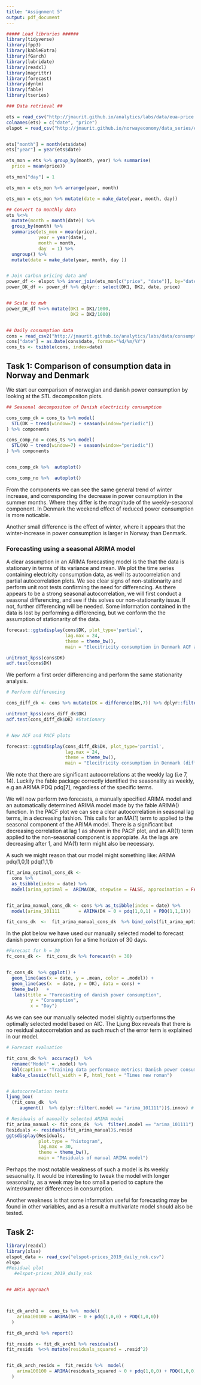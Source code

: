 ```yaml
---
title: "Assignment 5"
output: pdf_document
---
```

  
```r

##### Load libraries ######
library(tidyverse)
library(fpp3)
library(kableExtra)
library(fGarch)
library(lubridate)
library(readxl)
library(magrittr)
library(forecast)
library(dynlm)
library(fable)
library(tseries)

```



```r

### Data retrieval ##

ets = read_csv("http://jmaurit.github.io/analytics/labs/data/eua-price.csv") ## Carbon pricing data
colnames(ets) = c("date", "price")                                                # Change rownames
elspot = read_csv("http://jmaurit.github.io/norwayeconomy/data_series/elspot.csv") ##


ets["month"] = month(ets$date)
ets["year"] = year(ets$date)

ets_mon = ets %>% group_by(month, year) %>% summarise(
  price = mean(price))

ets_mon["day"] = 1

ets_mon = ets_mon %>% arrange(year, month)

ets_mon = ets_mon %>% mutate(date = make_date(year, month, day))

## Convert to monthly data
ets %<>% 
  mutate(month = month(date)) %>% 
  group_by(month) %>% 
  summarise(ets_mon = mean(price),
            year = year(date),
            month = month,
            day  = 1) %>%  
  ungroup() %>% 
  mutate(date = make_date(year, month, day ))


# Join carbon pricing data and 
power_df <- elspot %>% inner_join(ets_mon[c("price", "date")], by="date")
power_DK_df <- power_df %>% dplyr:: select(DK1, DK2, date, price)


## Scale to mwh
power_DK_df %<>% mutate(DK1 = DK1/1000,
                        DK2 = DK2/1000)


## Daily consumption data
cons = read_csv2("http://jmaurit.github.io/analytics/labs/data/consumption-per-country_2019_daily.csv")
cons["date"] = as.Date(cons$date, format="%d/%m/%Y")
cons_ts <- tsibble(cons, index=date)


```


## Task 1: Comparison of consumption data in Norway and Denmark


We start our comparison of norwegian and danish power consumption by looking at the STL decompositon plots.


```r
## Seasonal decompositon of Danish electricity consumption

cons_comp_dk = cons_ts %>% model(
  STL(DK ~ trend(window=7) + season(window="periodic"))
) %>% components 

cons_comp_no = cons_ts %>% model(
  STL(NO ~ trend(window=7) + season(window="periodic"))
) %>% components 


cons_comp_dk %>%  autoplot()

cons_comp_no %>%  autoplot()

```
From the components we can see the same general trend of winter increase, and corresponding the decrease in power consumption in the summer months.
Where they differ is the magnitude of the weekly-sesaonal component. In Denmark the weekend effect of reduced power consumption is more noticable.

Another small difference is the effect of winter, where it appears that the winter-increase in power consumption is larger in Norway than Denmark.

### Forecasting using a seasonal ARIMA model

A clear assumption in an ARIMA forecasting model is the that the data is stationary in terms of its variance and mean. We plot the time series containing electricity consumption data, as well its autocorrelation and partial autocorrelation plots. 
We see clear signs of non-stationarity and perform unit root tests confirming the need for differencing. 
As there appears to be a strong seasonal autocorrelation, we will first conduct a seasonal differencing, and see if this solves our non-stationarity issue.
If not, further differencing will be needed. 
Some information contained in the data is lost by performing a differencing, but we conform the the assumption of stationarity of the data.


```r
forecast::ggtsdisplay(cons$DK, plot_type='partial',
                      lag.max = 24, 
                      theme = theme_bw(),
                      main = "Elecitricity consumption in Denmark ACF and PACF plots ") 

unitroot_kpss(cons$DK)
adf.test(cons$DK)

```


We perform a first order differencing and perform the same stationarity analysis.
```r

# Perform differencing

cons_diff_dk <- cons %>% mutate(DK = difference(DK,7)) %>% dplyr::filter(!is.na(DK)) #Take first order difference

unitroot_kpss(cons_diff_dk$DK)
adf.test(cons_diff_dk$DK) #Stationary


# New ACF and PACF plots

forecast::ggtsdisplay(cons_diff_dk$DK, plot_type='partial',
                      lag.max = 24, 
                      theme = theme_bw(),
                      main = "Elecitricity consumption in Denmark (difference) ACF and PACF plots ") 


```

We note that there are significant autocorrelations at the weekly lag (i.e 7, 14). Luckily the fable package correctly identified the seasonality as weekly, e.g an ARIMA PDQ pdq[7], regardless of the specific terms. 

We will now perform two forecasts, a manually specified ARIMA model and an automatically determined ARIMA model made by the fable ARIMA() function.
In the PACF plot we can see a clear autocorrelation in seasonal lag terms, in a decreasing fashion. This calls for an MA(1) term to applied to the seasonal component of the ARIMA model. 
There is a significant but decreasing correlation at lag 1  as shown in the PACF plot, and an AR(1) term applied to the non-seasonal component is appropiate. 
As the lags are decreasing after 1, and MA(1) term might also be necessary. 

A such we might reason that our model might something like:
      ARIMA pdq(1,0,1) pdq(1,1,1)

```r


fit_arima_optimal_cons_dk <- 
  cons %>% 
  as_tsibble(index = date) %>%  
  model(arima_optimal =  ARIMA(DK, stepwise = FALSE, approximation = FALSE))


fit_arima_manual_cons_dk <- cons %>% as_tsibble(index = date) %>%  
  model(arima_101111       = ARIMA(DK ~ 0 + pdq(1,0,1) + PDQ(1,1,1)))

fit_cons_dk  <-  fit_arima_manual_cons_dk  %>% bind_cols(fit_arima_optimal_cons_dk)


```

In the plot below we have used our manually selected model to forecast danish power consumption for a time horizon of 30 days.

```r
#Forecast for h = 30
fc_cons_dk <-  fit_cons_dk %>% forecast(h = 30)


fc_cons_dk  %>% ggplot() +
  geom_line(aes(x = date, y = .mean, color = .model)) +
  geom_line(aes(x  = date, y = DK), data = cons) +
  theme_bw()   +  
   labs(title = "Forecasting of danish power consumption",
         y = "Consumption", 
         x = "Day") 

```




As we can see our manually selected model slightly outperforms the optimally selected model based on AIC.
The Ljung Box reveals that there is no residual autocorrelation and as such much of the error term is explained in our model.

```r

# Forecast evaluation

fit_cons_dk %>%  accuracy()  %>%   
  rename("Model" = .model) %>% 
  kbl(caption = "Training data performance metrics: Danish power consumption") %>%
  kable_classic(full_width = F, html_font = "Times new roman")


# Autocorrelation tests
ljung_box(
  (fit_cons_dk  %>% 
     augment()  %>% dplyr::filter(.model == "arima_101111"))$.innov) # Passing

# Residuals of manually selected ARIMA model
fit_arima_manual <- fit_cons_dk  %>%  filter(.model == "arima_101111")
Residuals <- residuals(fit_arima_manual)$.resid
ggtsdisplay(Residuals, 
            plot.type = "histogram", 
            lag.max = 30, 
            theme = theme_bw(),
            main = "Residuals of manual ARIMA model")

```
Perhaps the most notable weakness of such a model is its weekly sesaonality. It would be interesting to tweak the model with longer seasonality, as a week may be too small
a period to capture the winter/summer differences in consumption. 

Another weakness is that some information useful for forecasting may be found in other variables, and as a result a multivariate model should also be tested. 





## Task 2: 


```r


library(readxl)
library(xlsx)
elspot_data <- read_csv("elspot-prices_2019_daily_nok.csv")
elspo
#Residual plot
   #elspot-prices_2019_daily_nok



```


```r

## ARCH approach



fit_dk_arch1 =  cons_ts %>%  model(
    arima100100 = ARIMA(DK ~ 0 + pdq(1,0,0) + PDQ(1,0,0))
  )

fit_dk_arch1 %>% report()

fit_resids <- fit_dk_arch1 %>% residuals()
fit_resids  %<>% mutate(residuals_squared = .resid^2)


fit_dk_arch_resids =  fit_resids %>%  model(
    arima100100 = ARIMA(residuals_squared ~ 0 + pdq(1,0,0) + PDQ(1,0,0))
  )


```